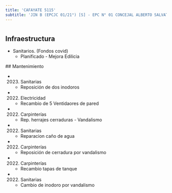 ```yaml
---
title: 'CAFAYATE 5115'
subtitle: 'JIN B (EPCJC 01/21°) [S] - EPC N° 01 CONCEJAL ALBERTO SALVATORI - CENS N° 67 - PI LOS GRILLITOS'
---
```


#
## Infraestructura

* Sanitarios. (Fondos covid) 
    + Planificado - Mejora Edilicia 


 ## Mantenimiento

*  (2023) Sanitarias 
    + Reposición de dos inodoros

*  (2022) Electricidad 
    + Recambio de 5 Ventidaores de pared

*  (2022) Carpinterías 
    + Rep. herrajes cerraduras - Vandalismo

*  (2022) Sanitarias 
    + Reparacion caño de agua

*  (2022) Carpinterías 
    + Reposición de cerradura por vandalismo

*  (2022) Carpinterías 
    + Recambio tapas de tanque

*  (2022) Sanitarias 
    + Cambio de inodoro por vandalismo







